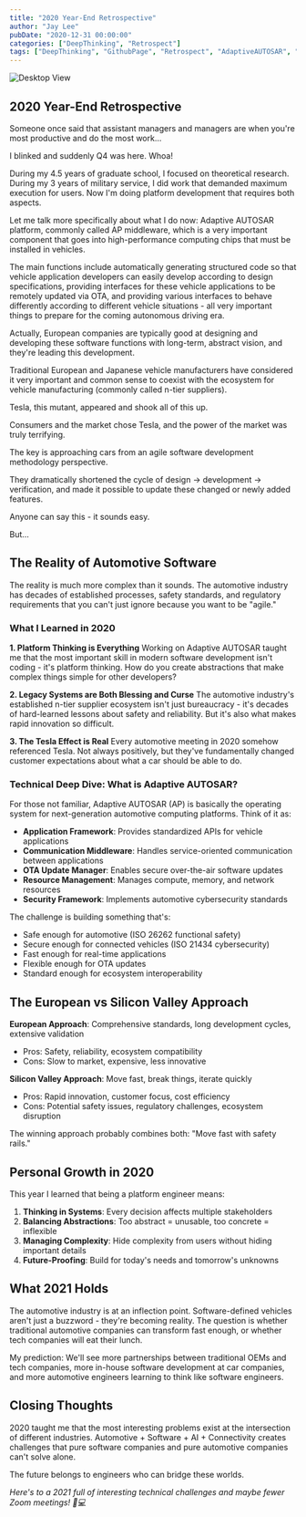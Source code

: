 ```yaml
---
title: "2020 Year-End Retrospective"
author: "Jay Lee"
pubDate: "2020-12-31 00:00:00"
categories: ["DeepThinking", "Retrospect"]
tags: ["DeepThinking", "GithubPage", "Retrospect", "AdaptiveAUTOSAR", "AUTOSAR", "ClassicAUTOSAR", "ECU", "CPU", "GPU", "OTA"]
---
```


![Desktop View](/assets/img/autron2.jpg)

## 2020 Year-End Retrospective

Someone once said that assistant managers and managers are when you're most productive and do the most work...

I blinked and suddenly Q4 was here. Whoa!

During my 4.5 years of graduate school, I focused on theoretical research. During my 3 years of military service, I did work that demanded maximum execution for users. Now I'm doing platform development that requires both aspects.

Let me talk more specifically about what I do now: Adaptive AUTOSAR platform, commonly called AP middleware, which is a very important component that goes into high-performance computing chips that must be installed in vehicles.

The main functions include automatically generating structured code so that vehicle application developers can easily develop according to design specifications, providing interfaces for these vehicle applications to be remotely updated via OTA, and providing various interfaces to behave differently according to different vehicle situations - all very important things to prepare for the coming autonomous driving era.

Actually, European companies are typically good at designing and developing these software functions with long-term, abstract vision, and they're leading this development.

Traditional European and Japanese vehicle manufacturers have considered it very important and common sense to coexist with the ecosystem for vehicle manufacturing (commonly called n-tier suppliers).

Tesla, this mutant, appeared and shook all of this up.

Consumers and the market chose Tesla, and the power of the market was truly terrifying.

The key is approaching cars from an agile software development methodology perspective.

They dramatically shortened the cycle of design → development → verification, and made it possible to update these changed or newly added features.

Anyone can say this - it sounds easy.

But...

## The Reality of Automotive Software

The reality is much more complex than it sounds. The automotive industry has decades of established processes, safety standards, and regulatory requirements that you can't just ignore because you want to be "agile."

### What I Learned in 2020

**1. Platform Thinking is Everything**
Working on Adaptive AUTOSAR taught me that the most important skill in modern software development isn't coding - it's platform thinking. How do you create abstractions that make complex things simple for other developers?

**2. Legacy Systems are Both Blessing and Curse**
The automotive industry's established n-tier supplier ecosystem isn't just bureaucracy - it's decades of hard-learned lessons about safety and reliability. But it's also what makes rapid innovation so difficult.

**3. The Tesla Effect is Real**
Every automotive meeting in 2020 somehow referenced Tesla. Not always positively, but they've fundamentally changed customer expectations about what a car should be able to do.

### Technical Deep Dive: What is Adaptive AUTOSAR?

For those not familiar, Adaptive AUTOSAR (AP) is basically the operating system for next-generation automotive computing platforms. Think of it as:

- **Application Framework**: Provides standardized APIs for vehicle applications
- **Communication Middleware**: Handles service-oriented communication between applications  
- **OTA Update Manager**: Enables secure over-the-air software updates
- **Resource Management**: Manages compute, memory, and network resources
- **Security Framework**: Implements automotive cybersecurity standards

The challenge is building something that's:
- Safe enough for automotive (ISO 26262 functional safety)
- Secure enough for connected vehicles (ISO 21434 cybersecurity)
- Fast enough for real-time applications
- Flexible enough for OTA updates
- Standard enough for ecosystem interoperability

## The European vs Silicon Valley Approach

**European Approach**: Comprehensive standards, long development cycles, extensive validation
- Pros: Safety, reliability, ecosystem compatibility
- Cons: Slow to market, expensive, less innovative

**Silicon Valley Approach**: Move fast, break things, iterate quickly
- Pros: Rapid innovation, customer focus, cost efficiency  
- Cons: Potential safety issues, regulatory challenges, ecosystem disruption

The winning approach probably combines both: "Move fast with safety rails."

## Personal Growth in 2020

This year I learned that being a platform engineer means:

1. **Thinking in Systems**: Every decision affects multiple stakeholders
2. **Balancing Abstractions**: Too abstract = unusable, too concrete = inflexible
3. **Managing Complexity**: Hide complexity from users without hiding important details
4. **Future-Proofing**: Build for today's needs and tomorrow's unknowns

## What 2021 Holds

The automotive industry is at an inflection point. Software-defined vehicles aren't just a buzzword - they're becoming reality. The question is whether traditional automotive companies can transform fast enough, or whether tech companies will eat their lunch.

My prediction: We'll see more partnerships between traditional OEMs and tech companies, more in-house software development at car companies, and more automotive engineers learning to think like software engineers.

## Closing Thoughts

2020 taught me that the most interesting problems exist at the intersection of different industries. Automotive + Software + AI + Connectivity creates challenges that pure software companies and pure automotive companies can't solve alone.

The future belongs to engineers who can bridge these worlds.

*Here's to a 2021 full of interesting technical challenges and maybe fewer Zoom meetings! 🚗💻*